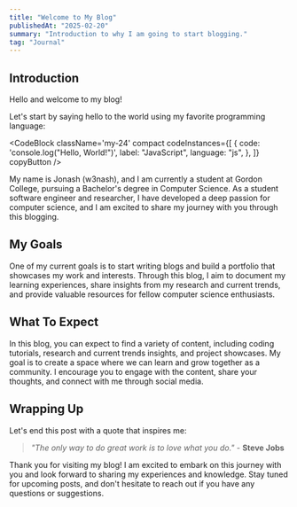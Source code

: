 ```yaml
---
title: "Welcome to My Blog"
publishedAt: "2025-02-20"
summary: "Introduction to why I am going to start blogging."
tag: "Journal"
---
```


## Introduction

Hello and welcome to my blog!

Let's start by saying hello to the world using my favorite programming language:

<CodeBlock
  className='my-24'
  compact
  codeInstances={[
    {
      code: 'console.log("Hello, World!")',
      label: "JavaScript",
      language: "js",
    },
  ]}
  copyButton
/>

My name is Jonash (w3nash), and I am currently a student at Gordon College, pursuing a Bachelor's degree in Computer Science. As a student software engineer and researcher, I have developed a deep passion for computer science, and I am excited to share my journey with you through this blogging.

## My Goals

One of my current goals is to start writing blogs and build a portfolio that showcases my work and interests. Through this blog, I aim to document my learning experiences, share insights from my research and current trends, and provide valuable resources for fellow computer science enthusiasts.

## What To Expect

In this blog, you can expect to find a variety of content, including coding tutorials, research and current trends insights, and project showcases. My goal is to create a space where we can learn and grow together as a community. I encourage you to engage with the content, share your thoughts, and connect with me through social media.

## Wrapping Up

Let's end this post with a quote that inspires me:

> _"The only way to do great work is to love what you do."_ - **Steve Jobs**

Thank you for visiting my blog! I am excited to embark on this journey with you and look forward to sharing my experiences and knowledge. Stay tuned for upcoming posts, and don't hesitate to reach out if you have any questions or suggestions.
